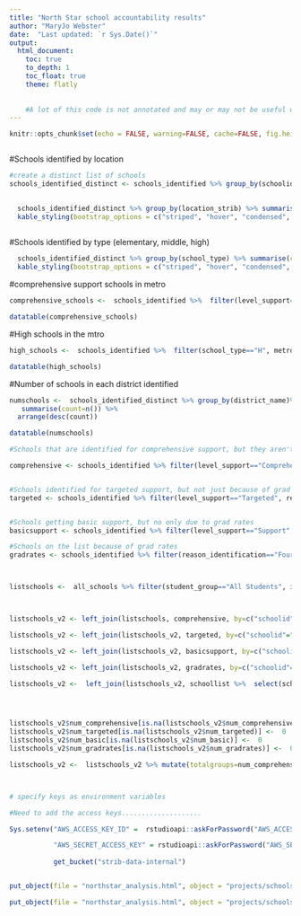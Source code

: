 ```yaml
---
title: "North Star school accountability results"
author: "MaryJo Webster"
date:  "Last updated: `r Sys.Date()`"
output:
  html_document: 
    toc: true
    to_depth: 1
    toc_float: true
    theme: flatly
    
    
    #A lot of this code is not annotated and may or may not be useful when next batch of data arrives in 2020
---
```


```r
knitr::opts_chunk$set(echo = FALSE, warning=FALSE, cache=FALSE, fig.height = 3, fig.width = 8)
```

```r

```


#Schools identified by location
```r

#create a distinct list of schools
schools_identified_distinct <- schools_identified %>% group_by(schoolid, district_name, school_name, district_type, school_type,  location_strib, metro7_strib)
  

  schools_identified_distinct %>% group_by(location_strib) %>% summarise(count=n()) %>%     knitr::kable("html") %>% 
  kable_styling(bootstrap_options = c("striped", "hover", "condensed", "responsive"), full_width = F, position="left")
  

```






#Schools identified by type (elementary, middle, high)

```r

  schools_identified_distinct %>% group_by(school_type) %>% summarise(count=n()) %>%     knitr::kable("html") %>% 
  kable_styling(bootstrap_options = c("striped", "hover", "condensed", "responsive"), full_width = F, position="left")
```




#comprehensive support schools in metro
```r

comprehensive_schools <-  schools_identified %>%  filter(level_support=="Comprehensive", metro7_strib=="YES") %>% select(schoolid, metro7_strib, district_name, school_name, district_type, level_support, student_group, reason_identification )

datatable(comprehensive_schools)
```

#High schools in the mtro

```r
high_schools <-  schools_identified %>%  filter(school_type=="H", metro7_strib=="YES") %>% select(schoolid, metro7_strib, district_name, school_name, district_type, level_support, titleI, student_group, reason_identification )

datatable(high_schools)

```

#Number of schools in each district identified

```r
numschools <-  schools_identified_distinct %>% group_by(district_name)%>%
   summarise(count=n()) %>% 
  arrange(desc(count))

datatable(numschools)
```



```r


#Schools that are identified for comprehensive support, but they aren't on there due to grad rates only

comprehensive <- schools_identified %>% filter(level_support=="Comprehensive", reason_identification!="Four-year graduation rate below 67%") %>%   group_by(schoolid) %>% summarise(num_comprehensive=n())


#Schools identified for targeted support, but not just because of grad rates
targeted <- schools_identified %>% filter(level_support=="Targeted", reason_identification!="Four-year graduation rate below 67%") %>%   group_by(schoolid) %>% summarise(num_targeted=n())


#Schools getting basic support, but no only due to grad rates
basicsupport <- schools_identified %>% filter(level_support=="Support", reason_identification!="Four-year graduation rate below 67%") %>%   group_by(schoolid) %>% summarise(num_basic=n())

#Schools on the list because of grad rates
gradrates <- schools_identified %>% filter(reason_identification=="Four-year graduation rate below 67%") %>%   group_by(schoolid) %>% summarise(num_gradrates=n())



listschools <-  all_schools %>% filter(student_group=="All Students", id_year=="Identification Year: 2018") %>% group_by(schoolid , district_name, school_name ) %>% summarise(count=n())



listschools_v2 <- left_join(listschools, comprehensive, by=c("schoolid"="schoolid"))

listschools_v2 <- left_join(listschools_v2, targeted, by=c("schoolid"="schoolid"))

listschools_v2 <- left_join(listschools_v2, basicsupport, by=c("schoolid"="schoolid"))

listschools_v2 <- left_join(listschools_v2, gradrates, by=c("schoolid"="schoolid"))

listschools_v2 <-  left_join(listschools_v2, schoollist %>%  select(schoolid, metro7_strib, location_strib), by=c("schoolid"="schoolid"))




listschools_v2$num_comprehensive[is.na(listschools_v2$num_comprehensive)] <-  0
listschools_v2$num_targeted[is.na(listschools_v2$num_targeted)] <-  0
listschools_v2$num_basic[is.na(listschools_v2$num_basic)] <-  0
listschools_v2$num_gradrates[is.na(listschools_v2$num_gradrates)] <-  0

listschools_v2 <-  listschools_v2 %>% mutate(totalgroups=num_comprehensive+num_targeted+num_basic+num_gradrates)




```



```r



# specify keys as environment variables

#Need to add the access keys....................

Sys.setenv("AWS_ACCESS_KEY_ID" =  rstudioapi::askForPassword("AWS_ACCESS_KEY_ID"),

           "AWS_SECRET_ACCESS_KEY" = rstudioapi::askForPassword("AWS_SECRET_ACCESS_KEY"))
		   
		   get_bucket("strib-data-internal")


put_object(file = "northstar_analysis.html", object = "projects/schools/northstar_analysis.html", bucket = "strib-data-internal")

put_object(file = "northstar_analysis.html", object = "projects/schools/northstar_analysis.html", bucket = "strib-data-internal", acl=c("public-read"))


```
